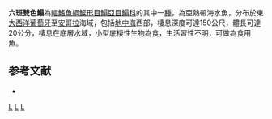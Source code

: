 {{Speciesbox
| taxon = Dicologlossa hexophthalma
| status = NE
| status_system = IUCN3.1
| binomial_authority = [[Bennett|Bennett]], 1831
| synonyms = *''Solea hexophthalma, Bennett, 1831''
*''Microchirus hexophthalmus, Bennett, 1831''
*''Quenselia hexophthalmus, Bennett, 1831''
*''Dicologoglossa hexophthalma, Bennett, 1831''
}}

'''六斑雙色鰨'''為[[輻鰭魚綱|輻鰭魚綱]][[鰈形目|鰈形目]][[鰨亞目|鰨亞目]][[鰨科|鰨科]]的其中一[[種|種]]，為亞熱帶海水魚，分布於東[[大西洋|大西洋]][[葡萄牙|葡萄牙]]至[[安哥拉|安哥拉]]海域，包括[[地中海|地中海]]西部，棲息深度可達150公尺，體長可達20公分，棲息在底層水域，小型底棲性生物為食，生活習性不明，可做為食用魚。

==参考文献==
*{{FishBase_species|genus=Dicologlossa|species=hexophthalma|year=2014|month=4}}

{{taxonbar}}
[[Category:_1831年描述的鱼类|L]]
[[Category:食用魚|L]]
[[Category:雙色鰨屬|L]]